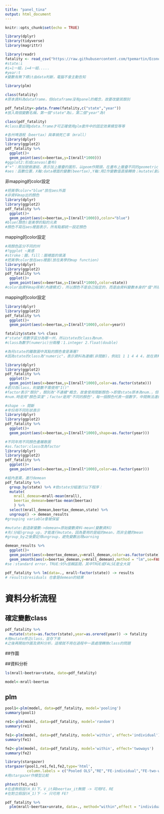 ```yaml
---
title: "panel_tina"
output: html_document
---
```


```r
knitr::opts_chunk$set(echo = TRUE)
```

```r
library(dplyr)
library(tidyverse)
library(magrittr)
```

```r
library(readr)
fatality <- read_csv("https://raw.githubusercontent.com/tpemartin/Econometric-Analysis/master/Part%20II/fatality.csv")
#state:i
#i=1一組，i=4一組.....
#year:t
#變數有無下標it由data判斷，電腦不會主動告知
```

```r
library(plm)
```

```r
class(fatality)
#原本資料為dataframe，但dataframe沒有panel的概念，故要改變其類別
```

```r
pdf_fatality<-pdata.frame(fatality,c("state","year"))
#放入兩個變數名稱，第一個"state"為i，第二個"year"為t
```

```r
class(pdf_fatality)
#class要出現pdata.frame才可正確使用plm套件中的固定效果模型等等
```

```r
#各州啤酒稅（beertax）與車禍死亡率（mrall）
library(dplyr)
library(ggplot2)
pdf_fatality %>% 
  ggplot()+
  geom_point(aes(x=beertax,y=I(mrall*1000)))
#ggplot2:形成canvas(畫布)
#"+"：用加號做連結，表示加上層疊的圖形，以geom作開頭，在畫布上層疊不同的geometric objects(幾何圖形)
#aes：函數位置，X軸:data裡面的變數(beertax),Y軸:用I作變數值直接轉換；mutate(創造新變數)之概念
```

非mapping的color設定
```r
#把美學color="blue"放在aes外面
#非資料map出的顏色
library(dplyr)
library(ggplot2)
pdf_fatality %>% 
  ggplot()+
  geom_point(aes(x=beertax,y=I(mrall*1000)),color="blue")
#blue(顏色)是美學的點的元素
#顏色不寫在aes裡面表示，所有點都統一設定顏色
```

mapping的color設定
```r
#用顏色區分不同的州
#?ggplot ~美感
#stroke：圈，fill：圈裡面的填滿
#把美學color放在aes裡面(放在美學的map function)
library(dplyr)
library(ggplot2)
pdf_fatality %>% 
  ggplot()+
  geom_point(aes(x=beertax,y=I(mrall*1000),color=state))
#color由資料map得來(內建模式)，所以顏色不是自己指定的，而是由資料變數本身的"值"所指定
```

mapping的color設定
```r
library(dplyr)
library(ggplot2)
pdf_fatality %>% 
  ggplot()+
  geom_point(aes(x=beertax,y=I(mrall*1000),color=year))
```


```r
fatality$state %>% class
#"state"用數字區分為哪一州，所以state的class為num.
#class為數字(numeric)分兩種：1.integer 2.float(double)

#為何state的離散圖中其點的顏色會是漸層?
#因為state的class為"numeric"，表示資料為連續(非間斷)，例如1 1 1 4 4 4，故在資料視覺化時，顏色會用漸層上色
```

```r
library(dplyr)
library(ggplot2)
pdf_fatality %>% 
  ggplot()+
  geom_point(aes(x=beertax,y=I(mrall*1000),color=as.factor(state)))
#若只改class，則變數不需使用"I()"
#factor表示"類別"，類別為"不連續"概念，故會使用間斷顏色->即使state原本為num.，但改變class後，則表示大小連續是用來"分類"用的
#num.時是用"顏色深淺"；factor是用"不同的顏色"，每一個顏色代表一個數字，中間無法連續
```

```r
#shape -> 間斷
#年份用不同形狀表示
library(dplyr)
library(ggplot2)
pdf_fatality %>% 
  ggplot()+
  geom_point(aes(x=beertax,y=I(mrall*1000),shape=as.factor(year)))
```

```r
#不同年用不同顏色畫離散圖
#as.factor:class改為factor
library(dplyr)
library(ggplot2)
pdf_fatality %>% 
  ggplot()+
  geom_point(aes(x=beertax,y=I(mrall*1000),color=as.factor(year)))
```

```r
#組內差異，進行demean
pdf_fatality %>% 
  group_by(state) %>% #依state分組進行以下程序：
  mutate(
    mrall_demean=mrall-mean(mrall),
    beertax_demean=beertax-mean(beertax)
    ) %>%
  select(mrall_demean,beertax_demean,state) %>%
  ungroup() -> demean_results
#grouping variable會被保留

#mutate:創造新變數->demean=原始變數資料-mean(變數資料)
#先(分組)group_up，才能進行mutate，因為要用的是組的mean，而非全體的mean
#group_by之後要記得ungroup，避免變數出現warning
```

```r
demean_results %>%
  ggplot()+
  geom_point(aes(x=beertax_demean,y=mrall_demean,color=as.factor(state)))+
  geom_smooth(aes(x=beertax_demean,y=mrall_demean),method = "lm",se=FALSE)
#se：standard error，TRUE:95%信賴區間，其中TRUE或FALSE是全大寫
```

```r
pdf_fatality %>% lm(data=., mrall~factor(state)) -> results
# results$residuals 也會是demean的結果
```

# 資料分析流程
## 確定變數class
```r
pdf_fatality %>% 
  mutate(state=as.factor(state),year=as.orered(year)) -> fatality
#用mutate修正class，並存下來
#之後再開始作圖及資料分析，這樣就不用在過程中一直處理轉換class的問題
```

##作圖

##資料分析
```r
ls(mrall~beetrax+state, date=pdf_fatality)
```


```r
model<-mrall~beertax
```

## plm

```r
pool1<-plm(model, data=pdf_fatality, model='pooling')
summary(pool1)
```


```r
re1<-plm(model, data=pdf_fatality, model='random')
summary(re1)
```

```r
fe1<-plm(model, data=pdf_fatality, model='within', effect='individual')
summary(fe1)
```

```r
fe2<-plm(model, data=pdf_fatality, model='within', effect='twoways')
summary(fe2)
```

```r
library(stargazer)
stargazer(pool1,re1,fe1,fe2,type='html',
          column.labels = c("Pooled OLS","RE","FE-individual","FE-two-ways"))
#用stargazer作模型比較
```

```r
phtest(fe1,re1)
#在虛無假設(H_0)下，V_it與beertax_it無關 -> 可用FE、RE
#在對立假設(H_1)下 -> 只可用 FE?
```

```r
pdf_fatality %>%
  plm(mrall~beertax+unrate, data=., method="within",effect = "individual")
```













